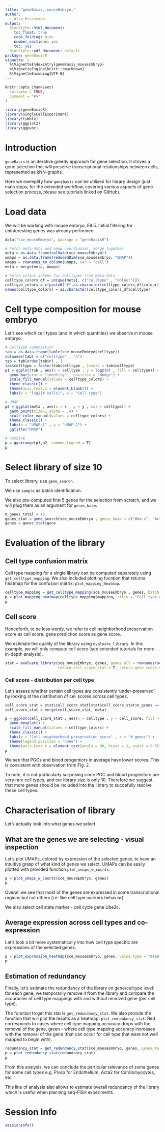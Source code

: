 ```yaml
---
title: "geneBasis, mouseEmbryo."
author:
  - Alsu Missarova
output:
  BiocStyle::html_document:
    toc_float: true
    code_folding: hide
    number_sections: yes
    toc: yes  
  BiocStyle::pdf_document: default
package: geneBasisR
vignette: >
  %\VignetteIndexEntry{geneBasis_mouseEmbryo}
  %\VignetteEngine{knitr::rmarkdown}
  %\VignetteEncoding{UTF-8}
---
```


```r
knitr::opts_chunk$set(
  collapse = TRUE,
  comment = "#>"
)
```

```r

library(geneBasisR)
library(SingleCellExperiment)
library(tibble)
library(ggplot2)
library(ggpubr)

```

# Introduction

`geneBasis` is an iterative greedy approach for gene selection. It strives a gene selection that will preserve transcriptional relationships between cells, represented as kNN-graphs.

Here we exemplify how `geneBasis` can be utilized for library design (just main steps; for the extended workflow, covering various aspects of gene selection process, please see tutorials linked on GitHub). 

# Load data

We will be working with mouse embryo, E8.5. Initial filtering for uninteresting genes was already performed.

```r

data("sce_mouseEmbryo", package = "geneBasisR")

# Fetch meta-data and umap coordinates, merge together
meta = as.data.frame(colData(sce_mouseEmbryo))
umaps = as.data.frame(reducedDim(sce_mouseEmbryo, "UMAP"))
umaps = rownames_to_column(umaps, var = "cell")
meta = merge(meta, umaps)

# Fetch colour scheme for celltypes from meta-data
celltype_colors_df = unique(meta[, c("celltype" , "colour")])
celltype_colors = c(paste0("#",as.character(celltype_colors_df$colour)))
names(celltype_colors) = as.character(celltype_colors_df$celltype)

```

# Cell type composition for mouse embryo

Let's see which cell types (and in which quantities) we observe in mouse embryo.

```r

# celltype composition
tab = as.data.frame(table(sce_mouseEmbryo$celltype))
colnames(tab) = c("celltype" , "n")
tab = tab[order(tab$n) , ]
tab$celltype = factor(tab$celltype , levels = tab$celltype)
p1 = ggplot(tab , aes(x = celltype , y = log2(n) , fill = celltype)) +
  geom_bar(stat = "identity" , position = "dodge") +
  scale_fill_manual(values = celltype_colors) +
  theme_classic() +
  theme(axis.text.x = element_blank()) +
  labs(y = "log2(# cells)", x = "Cell type")

# UMAP
p2 = ggplot(meta , aes(x = x , y = y , col = celltype)) +
  geom_point(size=1,alpha = .9) +
  scale_color_manual(values = celltype_colors) +
  theme_classic() +
  labs(x = "UMAP-1" , y = "UMAP-2") +
  ggtitle("UMAP")

# combine
p = ggarrange(p1,p2, common.legend = T)
p


```

# Select library of size 10

To select library, use `gene_search`. 

We use `sample` as batch identification. 

We also pre-computed first 5 genes for the selection from scratch, and we will plug them as an argument for `genes_base`.

```r
 
n_genes_total = 10
genes_stat = gene_search(sce_mouseEmbryo , genes_base = c("Hba-x", "Acta2", "Ttr", "Crabp1" , "Hoxaas3"), n_genes_total = n_genes_total, batch = "sample", verbose = T)
genes = genes_stat$gene

```

# Evaluation of the library

## Cell type confusion matrix

Cell type mapping for a single library can be computed separately using `get_celltype_mapping`. We also included plotting fucntion that returns heatmap for the confusion matrix: `plot_mapping_heatmap`.


```r

celltype_mapping = get_celltype_mapping(sce_mouseEmbryo , genes, batch = "sample", return.stat = F)
p = plot_mapping_heatmap(celltype_mapping$mapping, title = "Cell type confusion matrix")
p

```

## Cell score

Henceforth, to be less wordy, we refer to cell neighborhood preservation score as cell score; gene prediction score as gene score.

We estimate the quality of the library using `evaluate_library`. In this example, we will only compute cell score (see extended tutorials for more in-depth analysis).


```r

stat = evaluate_library(sce_mouseEmbryo, genes, genes.all = rownames(sce_mouseEmbryo), batch = "sample", library.size_type = "single",
                        return.cell_score_stat = T, return.gene_score_stat = F, return.celltype_stat = F, verbose = F)

```


### Cell score - distribution per cell type 

Let's assess whether certain cell types are consistently 'under-preserved' by looking at the distribution of cell scores across cell types.


```r


cell_score_stat = stat$cell_score_stat[stat$cell_score_stat$n_genes == n_genes_total , ] 
cell_score_stat = merge(cell_score_stat, meta) 

p = ggplot(cell_score_stat , aes(x = celltype , y = cell_score, fill = celltype)) + 
  geom_boxplot() + 
  scale_fill_manual(values = celltype_colors) + 
  theme_classic() + 
  labs(y = "Cell neighborhood preservation score" , x = "# genes") + 
  theme(legend.position = "none") + 
  theme(axis.text.x = element_text(angle = 90, hjust = 1, vjust = 0.5)) 
p 


``` 

We see that PGCs and blood progentiors in average have lower scores. This is consistent with observation from Fig. 2. 

To note, it is not particularly surprising since PGC and blood progenitors are very rare cell types, and our library size is only 10. Therefore we suggest that more genes should be included into the library to succefully resolve these cell types.


# Characterisation of library 

Let's actually look into what genes we select.

## What are the genes we are selecting - visual inspection

Let's plot UMAPs, colored by expression of the selected genes, to have an intuitive grasp of what kind of genes we select. UMAPs can be easily plotted with provided function `plot_umaps_w_counts`. 

```r

p = plot_umaps_w_counts(sce_mouseEmbryo, genes)
p

```

Overall we see that most of the genes are expressed in some transcriptional regions but not others (i.e. like cell type markers behavior). 

We also select cell state marker - cell cycle gene Ube2c.

## Average expression across cell types and co-expression 

Let's look a bit more systematically into how cell type specific are expressions of the selected genes.

```r

p = plot_expression_heatmap(sce_mouseEmbryo, genes, value.type = "mean") 
p 

``` 

## Estimation of redundancy 

Finally, let's estimate the redundancy of the library on gene/celltype level: for each gene, we temporarily remove it from the library and compare  the accuracies of cell type mappings with and without removed gene (per cell type). 

The function to get this stat is `get_redundancy_stat`. We also provide the function that will plot the results as a heatmap: `plot_redundancy_stat`. Red corresponds to cases where cell type mapping accuracy drops with the removal of the gene, green - where cell type mapping accuracy increases with the removal of the gene (that can occur for cell type that were not well mapped to begin with).

```r


redundancy_stat = get_redundancy_stat(sce_mouseEmbryo, genes, genes_to_assess = genes, batch = "sample") 
p = plot_redundancy_stat(redundancy_stat) 
p 

``` 

From this analysis, we can conclude the particular relevance of some genes for some cell types e.g. Plvap for Endothelium, Acta2 for Cardiomyocytes, etc.

This line of analysis also allows to estimate overall redundancy of the library which is useful when planning seq-FISH experiments.


# Session Info
```r
sessionInfo()
```
